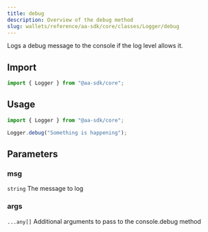 ```yaml
---
title: debug
description: Overview of the debug method
slug: wallets/reference/aa-sdk/core/classes/Logger/debug
---
```


Logs a debug message to the console if the log level allows it.

## Import

```ts
import { Logger } from "@aa-sdk/core";
```

## Usage

```ts
import { Logger } from "@aa-sdk/core";

Logger.debug("Something is happening");
```

## Parameters

### msg

`string`
The message to log

### args

`...any[]`
Additional arguments to pass to the console.debug method
